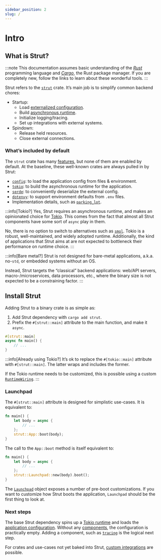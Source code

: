 ```yaml
---
sidebar_position: 2
slug: /
---
```


# Intro

[docs-config]: /docs/config
[docs-components]: /docs/components
[docs-components-tracing]: /docs/components/tracing
[docs-custom]: /docs/custom

[rust]: https://www.rust-lang.org/
[cargo-book]: https://doc.rust-lang.org/cargo/
[cargo-book-features]: https://doc.rust-lang.org/cargo/reference/features.html
[externalized-config]: https://www.12factor.net/config
[async-runtime]: https://rust-lang.github.io/async-book/08_ecosystem/00_chapter.html
[tokio-runtime]: https://docs.rs/tokio/latest/tokio/runtime/struct.Runtime.html

[crates-io-strut]: https://crates.io/crates/strut
[crates-io-config]: https://crates.io/crates/config
[crates-io-tokio]: https://crates.io/crates/tokio
[crates-io-smol]: https://crates.io/crates/smol
[crates-io-serde]: https://crates.io/crates/serde
[crates-io-dotenvy]: https://crates.io/crates/dotenvy
[crates-io-parking-lot]: https://crates.io/crates/parking_lot

[docs-rs-strut-launchpad]: https://docs.rs/strut/latest/strut/struct.Launchpad.html
[docs-rs-strut-runtime-wiring]: https://docs.rs/strut/latest/strut/trait.RuntimeWiring.html

## What is Strut?

:::note
This documentation assumes basic understanding of the [_Rust_][rust] programming language and [_Cargo_][cargo-book], the Rust package manager.
If you are completely new, follow the links to learn about these wonderful tools.
:::

Strut refers to the [`strut`][crates-io-strut] crate.
It’s main job is to simplify common backend chores:

- Startup:
    - Load [externalized configuration][externalized-config].
    - Build [asynchronous runtime][async-runtime].
    - Initialize logging/tracing.
    - Set up integrations with external systems.
- Spindown:
    - Release held resources.
    - Close external connections.

### What’s included by default

The `strut` crate has many [features][cargo-book-features], but none of them are enabled by default.
At the baseline, these well-known crates are always pulled in by Strut:

- [`config`][crates-io-config]: to load the application config from files & environment.
- [`tokio`][crates-io-tokio]: to build the asynchronous runtime for the application.
- [`serde`][crates-io-serde]: to conveniently deserialize the external config.
- [`dotenvy`][crates-io-dotenvy]: to support environment defaults from `.env` files.
- Implementation details, such as [`parking_lot`][crates-io-parking-lot].

:::info[Tokio?]
Yes, Strut requires an asynchronous runtime, and makes an opinionated choice for [Tokio][crates-io-tokio].
This comes from the fact that almost all Strut components have some sort of `async` play in them.

No, there is no option to switch to alternatives such as [`smol`][crates-io-smol].
Tokio is a robust, well-maintained, and widely adopted runtime.
Additionally, the kind of applications that Strut aims at are not expected to bottleneck their performance on runtime choice.
:::

:::info[Bare metal?]
Strut is not designed for bare-metal applications, a.k.a. no-`std`, or embedded systems without an OS.

Instead, Strut targets the “classical” backend applications: web/API servers, macro-/microservices, data processors, etc., where the binary size is not expected to be a constraining factor.
:::

## Install Strut

Adding Strut to a binary crate is as simple as:

1. Add Strut dependency with `cargo add strut`.
2. Prefix the `#[strut::main]` attribute to the main function, and make it `async`.

```rust title="src/main.rs"
#[strut::main]
async fn main() {
    // ...
}
```

:::info[Already using Tokio?]
It’s ok to replace the `#[tokio::main]` attribute with `#[strut::main]`.
The latter wraps and includes the former.

If the Tokio runtime needs to be customized, this is possible using a custom [`RuntimeWiring`][docs-rs-strut-runtime-wiring].
:::

### Launchpad

The `#[strut::main]` attribute is designed for simplistic use-cases.
It is equivalent to:

```rust
fn main() {
    let body = async {
        // ...
    };
    strut::App::boot(body);
}
```

The call to the `App::boot` method is itself equivalent to:

```rust
fn main() {
    let body = async {
        // ...
    };
    strut::Launchpad::new(body).boot();
}
```

The [`Launchpad`][docs-rs-strut-launchpad] object exposes a number of pre-boot customizations.
If you want to customize how Strut boots the application, `Launchpad` should be the first thing to look at.

### Next steps

The base Strut dependency spins up a [Tokio runtime][tokio-runtime] and loads the [application configuration][docs-config].
Without any [components][docs-components], the configuration is practically empty.
Adding a component, such as [`tracing`][docs-components-tracing] is the logical next step.

For crates and use-cases not yet baked into Strut, [custom integrations][docs-custom] are possible.

